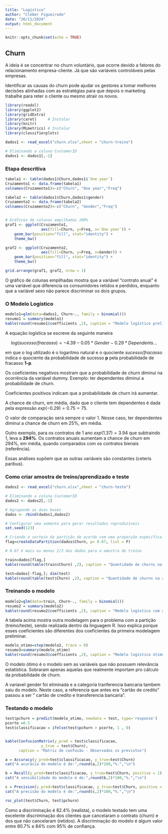 ```yaml
---
title: "Logística"
author: "Cléber Figueiredo"
date: "26/11/2024"
output: html_document
---
```


```r
knitr::opts_chunk$set(echo = TRUE)
```

## Churn

A ideia é se concentrar no churn voluntário, que ocorre devido a fatores do relacionamento empresa-cliente. Já que são variáveis controláveis pelas empresas.

Identificar as causas do churn pode ajudar os gestores a tomar melhores decisões alinhadas com as estratégias para que depois o marketing trabalhe para reter o cliente ou mesmo atrair os novos.

```r
library(readxl)
library(ggplot2)
library(gridExtra)
library(caret)     # Instalar 
library(knitr)
library(MLmetrics) # Instalar
library(classifierplots)

dados1 <- read_excel("churn.xlsx",sheet = "churn-treino")

# Eliminando a coluna CustomerID
dados1 <- dados1[,-1]
```

### Etapa descritiva

```r

tabela1 <- table(dados1$Churn,dados1$`One year`)
Cruzamento1 <- data.frame(tabela1)
colnames(Cruzamento1)<-c("Churn", "One year","Freq")

tabela2 <- table(dados1$Churn,dados1$gender)
Cruzamento2 <- data.frame(tabela2)
colnames(Cruzamento2)<-c("Churn", "Gender","Freq")


# Gráficos de colunas empilhadas 100%
graf1 <- ggplot(Cruzamento1, 
                aes(fill=Churn, y=Freq, x=`One year`)) + 
    geom_bar(position="fill", stat="identity") +
    theme_bw()

graf2 <- ggplot(Cruzamento2, 
                aes(fill=Churn, y=Freq, x=Gender)) + 
    geom_bar(position="fill", stat="identity") +
    theme_bw()

grid.arrange(graf1, graf2, nrow = 1)

```

O gráfico de colunas empilhadas mostra que a variável "contrato anual" é uma variável que diferencia os consumidores retidos e perdidos, enquanto que a variável sexo não parece discriminar os dois grupos.

### O Modelo Logístico

```r

modelo1=glm(data=dados1, Churn~., family = binomial())
resumo1 = summary(modelo1) 
kable(round(resumo1$coefficients ,2), caption = "Modelo logístico preliminar")

```

A equação logística se escreve da seguinte maneira

$$ log(sucesso/fracasso) = -4.39 -0.05* Gender -0.29*Dependents ...$$

em que o log utilizado é o logaritmo natural e o quociente $sucesso/fracasso$ indica o quociente da probabilidade de sucesso **p** pela probabilidade de fracasso **1-p**.

Os coeficientes negativos mostram que a probabilidade de churn diminui na ocorrência da variável dummy. Exemplo: ter dependentes diminui a probabilidade de churn.

Coeficientes positivos indicam que a probabilidade de churn irá aumentar.

A chance de churn, em média, dado que o cliente tem dependentes é dada pela expressão $exp(-0.29) = 0.75 = 75%$.

O valor de comparação será sempre o valor 1. Nesse caso, ter dependentes diminui a chance de churn em 25%, em média.

Outro exemplo, para os contratos de 1 ano $exp(1.37) = 3.94$ que subtraindo 1, leva a **294%**. Os contratos anuais aumentam a chance de churn em 294%, em média, quando comparados com os contratos bienais (referência).

Essas análises supõem que as outras variáveis são constantes (ceteris paribus).

### Como criar amostra de treino/aprendizado e teste

```r

dados2 <- read_excel("churn.xlsx",sheet = "churn-teste")

# Eliminando a coluna CustomerID
dados2 <- dados2[,-1]

# Agrupando as duas bases
dados <- rbind(dados1,dados2) 

```

```r

# Configurar uma semente para gerar resultados reproduzíveis
set.seed(123)

# Criando o sorteio da partição de acordo com uma proporção específica
flag=createDataPartition(dados$Churn, p= 0.67, list = F)

# 0.67 é mais ou menos 2/3 dos dados para a amostra de treino

train=dados[flag,]
kable(round(table(train$Churn) ,2), caption = "Quantidade de churns na amostra de treino")

test=dados[-flag,]; dim(test)
kable(round(table(test$Churn) ,2), caption = "Quantidade de churns na amostra de teste")

```

### Treinando o modelo

```r

modelo2=glm(data=train, Churn~., family = binomial())
resumo2 = summary(modelo2) 
kable(round(resumo2$coefficients ,2), caption = "Modelo logístico com a amostra de treino")
```

A tabela acima mostra outra modelagem para o problema com a partição (treino/teste), sendo realizada dentro da linguagem R. Isso explica porque esses coeficientes são diferentes dos coeficientes da primeira modelagem preliminar.

```r
modelo_otimo=step(modelo2, trace = 0) 
resumo3=summary(modelo_otimo)
kable(round(resumo3$coefficients ,2), caption = "Modelo logístico ótimo")
```

O modelo ótimo é o modelo sem as variáveis que não possuem relevância estatística. Sobraram apenas aquelas que realmente importam pro cálculo da probabilidade de churn.

A variavel gender foi eliminada e a categoria tranferencia bancaria tambem saiu do modelo. Neste caso, a referencia que antes era "cartão de credito" passou a ser " cartão de credito e transferencia bancaria".

### Testando o modelo

```r

test$pchurn = predict(modelo_otimo, newdata = test, type='response')
pcorte =0.5 
test$classificacao = ifelse(test$pchurn > pcorte, 1 , 0)


kable(ConfusionMatrix(y_pred = test$classificacao, 
                y_true = test$Churn),
      caption = "Matriz de confusão - Observados vs previstos")

a = Accuracy(y_pred=test$classificacao, y_true=test$Churn)
cat("A acurácia do modelo é de:",round(a,2)*100,"%.","\n")

b = Recall(y_pred=test$classificacao, y_true=test$Churn, positive = 1)
cat("A sensibilidade do modelo é de:",round(b,2)*100,"%.","\n")

c = Precision(y_pred=test$classificacao, y_true=test$Churn, positive = 1)
cat("A precisão do modelo é de:",round(c,2)*100,"%.","\n")
```


```r

roc_plot(test$Churn, test$pchurn)

```

Como a discriminação é 82.4% (realista), o modelo testado tem uma excelente discriminação dos clientes que cancelaram o contrato (churn) e dos que não cancelaram (retidos).
A discriminação do modelo é algum valor entre 80.7% e 84% com 95% de confiança.